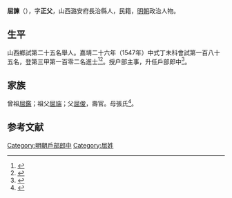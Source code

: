 {{明清人物信息框
| 姓名 = 屈諫
| 原名 =
| 圖片名稱= 
| 圖片大小 =
| 圖片說明 = 
| 最高職務 =
| 國家 = 大明 
| 爵位 =
| 籍貫 = 山西潞安府長治縣
| 族裔 = 
| 字號 = 
| 諡號 =
| 出生日期 = 生年不詳
| 出生地點 = <!---山西潞安府長治縣--->
| 逝世日期 = 卒年不詳 
| 逝世地點 =
| 墓葬 =
| 配偶 = 
| 親屬 = 
| 出身 =
* 嘉靖二十六年丁未科同進士出身
| 經歷 =
| 著作 =  
}}
'''屈諫'''（{{bd|？||？|catIdx=}}），字'''正父'''，山西潞安府長治縣人，民籍，[[明朝|明朝]]政治人物。

== 生平 ==
山西鄉試第二十五名舉人。嘉靖二十六年（1547年）中式丁未科會試第一百八十五名，登第三甲第一百零二名進士<ref>{{Cite book|title=《皇明贡举考》卷五|author=[[张朝瑞|张朝瑞]]|publisher=《续修四库全书》史部第828册|year=|isbn=|location=|pages=}}</ref><ref>{{Cite book|title=贡举志五种 上|author=鲁小俊，江俊伟著|publisher=武汉大学出版社|year=2009|isbn=978-7-307-07043-1|location=武汉|pages=}}</ref>。授户部主事，升任戶部郎中<ref>{{cite news|author=长治市地方志办公室|title=潞城县进士名录|url=http://www.dfz.changzhi.gov.cn/960rn.jsp?urltype=news.NewsContentUrl&wbnewsid=231848&wbtreeid=21514|accessdate=2013-08-14|newspaper=长治市地方志办公室|deadurl=yes|archiveurl=https://web.archive.org/web/20130819014604/http://www.dfz.changzhi.gov.cn/960rn.jsp?urltype=news.NewsContentUrl&wbnewsid=231848&wbtreeid=21514|archivedate=2013年8月19日|df=}}</ref>。

== 家族 ==
曾祖[[屈鑑|屈鑑]]；祖父[[屈端|屈端]]；父[[屈俊|屈俊]]，壽官。母張氏<ref>{{Cite book|title=天一阁藏明代科举录选刊 登科录 点校本|author=龚延明主编|publisher=宁波出版社|year=2016|isbn=978-7-5526-2320-8|location=宁波|pages=|quote=《天一閣藏明代科舉錄選刊.登科錄》之《嘉靖二十六年丁未科登科錄》}}</ref>。

==参考文献==
{{reflist}}

{{嘉靖二十六年丁未科殿試金榜}}

{{DEFAULTSORT:}}
[[Category:明朝戶部郎中|Category:明朝戶部郎中]]
[[Category:屈姓|Category:屈姓]]


{{明朝人物小作品}}